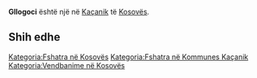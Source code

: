 {{Fshat në 
 | Emri                = Gllogoci
 | EmriAlt                = 
 | NAME_SHORT_FORM=      
 | NAME_GENERIC=      
 | NAME_SORT_NAME_RO=      GLLOGOCI
 | FULL_NAME_RO = Gllogoci
 | FULL_NAME_ND_RO=Gllogoci
 | SORT_NAME_RG=GLLOGOCI
 | FULL_NAME_RG=Gllogoci
 | FULL_NAME_ND_RG=Gllogoci
 | SRP_NAME_SHORT_FORM=      
 | SRP_NAME_GENERIC=      
 | SRP_NAME_SORT_NAME_RO=      
 | SRP_FULL_NAME_RO = 
 | SRP_FULL_NAME_ND_RO=
 | SRP_SORT_NAME_RG=
 | SRP_FULL_NAME_RG=
 | SRP_FULL_NAME_ND_RG=
 | Emri (Rasa dhanore) = 
 | Figura              = 
 | Shteti              = Kosovo
 | Komuna              = Kaçanik
 | Kodi postar         = 
 | Sipërfaqja          = 

 | Popullsia           = 

 | Regj. i popullsisë  = 
 | Dend. e popullsisë  = 
 | Faqja zyrtare       = 
 <!--- Koordinatat ----> 
 | Gjerësia            = 42.628333
 | Gjatësia            = 20.893889
 | Lartësia            = 
}}
'''Gllogoci''' është një [[]] në [[Kaçanik]] të [[Kosovës]].

<!-- == Gjeografia == -->
<!-- == Historia == -->
<!-- == Demografia == -->
== Shih edhe ==
{{Komuna Kaçanik}}
{{Kosovo-Administrata-Cung}}

[[Kategoria:Fshatra në Kosovës]]
[[Kategoria:Fshatra në Kommunes Kaçanik]]
[[Kategoria:Vendbanime në Kosovës]]